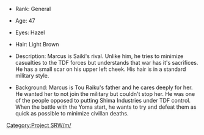 *Rank: General

*Age: 47

*Eyes: Hazel

*Hair: Light Brown 

*Description: Marcus is Saiki's rival. Unlike him, he tries to minimize casualties to the TDF forces but understands that war has it's sacrifices. He has a small scar on his upper left cheek. His hair is in a standard military style.

*Background: Marcus is Tou Raiku's father and he cares deeply for her. He wanted her to not join the military but couldn't stop her. He was one of the people opposed to putting Shima Industries under TDF control. When the battle with the Yoma start, he wants to try and defeat them as quick as possible to minimize civillan deaths.

[[Category:Project SRW/m/]]